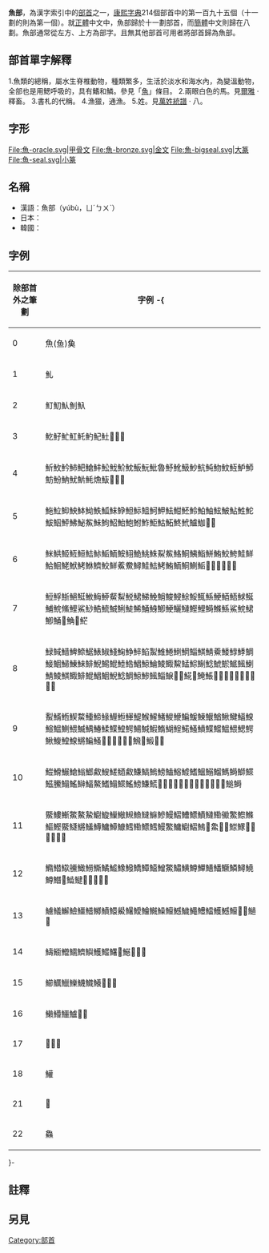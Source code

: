 {{Kangxi Radical Infobox|195|uni=9B5A
|meaning=[[魚|魚]]
|prev=鬼
|next=鳥
|pny= yú
|bopo= ㄩˊ
|wade= yü2
|jyutping= jyu4
|yale= yu4<ref name="chardictyale">{{cite web |url=http://www.mandarintools.com/chardict.html |title=On-line Chinese Tools - Chinese Character Dictionary |author=Erik E. Peterson |access-date=2011-04-11 |archive-date=2021-04-27 |archive-url=https://web.archive.org/web/20210427223936/http://www.mandarintools.com/chardict.html |dead-url=no }}</ref>
|hi= ギョ, ゴ gyo, go<br>うお, さかな uo, sakana
|kanji= 魚偏 uohen
|hang= 물고기 mulgogi
|hanja= 어 eo
|hanviet= ngư
}}

'''魚部'''，為漢字索引中的[[部首|部首]]之一，[[康熙字典|康熙字典]]214個部首中的第一百九十五個（十一劃的則為第一個）。就[[正體|正體]]中文中，魚部歸於十一劃部首，而[[簡體|簡體]]中文則歸在八劃。魚部通常從左方、上方為部字。且無其他部首可用者將部首歸為魚部。

== 部首單字解釋 ==

1.魚類的總稱，屬水生脊椎動物，種類繁多，生活於淡水和海水內，為變溫動物，全部也是用鰓呼吸的，具有鰭和鱗。參見「[[魚|魚]]」條目。
2.兩眼白色的馬。見[[爾雅|爾雅]] · 釋畜。
3.書札的代稱。
4.漁獵，通漁。
5.姓。見[[萬姓統譜|萬姓統譜]] · 八。

== 字形 ==
<gallery>
File:魚-oracle.svg|甲骨文
File:魚-bronze.svg|金文
File:魚-bigseal.svg|大篆
File:魚-seal.svg|小篆
</gallery>

==名稱==
* 漢語：魚部（yúbù，ㄩˊㄅㄨˋ）
* 日本：{{lang|ja|魚部、ぎょぶ}}
* 韓國：{{lang|ko|魚部、물고기어부（mulgogi eo bu）}}

==字例==
{| class="wikitable"
! 除部首外之筆劃 !! 字例
-{
|----
| 0 || 魚(鱼)𩵋
|----
| 1 || 䰲
|----
| 2 || 䰳魛魜魝魞
|----
| 3 || 䰴䰵䰶魟魠魡魢𩵚𩵜𩵝𩵞
|----
| 4 || 䰺䰻䰼䰽䰾䱽䰷䰸䰹魪魫魬魭魮魯魣魤魥魦魧魨魩魰魱魲魳魴魵魶魷魸魹龽𩵼𩵽𩵾𩵿
|----
| 5 || 䰿𩶘鮣䱀䱁䱂䱃䱄䱅䱆䱇䱈䱉魺魻魼魽魾魿鮊鮋鮌鮍鮎鮏鮀鮁鮂鮃鮄鮅鮆鮇鮈鮉鮐鮑鮒鮓鮔鮕鮖鮗鮘鱸𩶛𩶝𩶟
|----
| 6 || 䱊䱋䱌䱍䱎鮚鮛鮜鮞鮟鮙鮠鮡鮢鮤鮆鮥鮦鮧鮨鮩鮪鮫鮬鮭鮮鮯鮰鮱鮲鮳鮴鱭鮫鮮鮺鮝鱘鮭鮚鮳鮪鮞鮦鰂鮜𩶪𩷆𩷇𩷈𩷉𩷊
|----
| 7 || 䱏䱐䱑䱒䱓䱔䱕䱖䱗䱘鮵鮶鮷鮸鮹鮻鮼鮽鮾鮿鯀鯁鯂鯃鯄鯅鯆鯇鯈鯉鯊鯋鯌鯍鯎鯏鯐鯑鯒鯓鯽鯁鱺鰱鰹鯉鰣鰷鯀鯊鯇鮶鯽鯒𩷕𩷛𩷳𩷶
|----
| 8 || 䱚䱛䱜䱝䱞䱟䱪䱙䱠䱡䱢䱣䱤䱥䱦䱧䱨䱩鯔鯕鯖鯗鯘鯙鯚鯛鯜鯝鯞鯟鯠鯡鯢鯣鯤鯥鯦鯧鯨鯩鯪鯫鯬鯭鯮鯯鯰鯱鯲鯳鯴鯻鯖鯪鯕鯫鯡鯤鯧鯝鯢鯰鯛鯨鯵鯴鯔𩸭𩸮𩸯𩸽𩸄𩸆𩸕𩸘𩸰𩸱𩸲𩸳𩸴𩸵𩸶𩸷𩸸
|----
| 9 ||  䱫䱬䱭䱮䱯䱰䱱䱲䱳䱴鯶鯷鯸鯹鯺鯼鯾鯿鰀鰊鰋鰌鰍鰎鰏鰁鰚鰛鰂鰃鰄鰅鰆鰇鰈鰉鰐鰑鰔鰕鰖鰗鰘鰙鰠鱝鰈鱨鰛鰃鰓鰐鰍鰒鰉鰁鱂鯿鰠𩹪𩹫𩹬𩹭𩹮𩹯𩹉𩹤𩹨𩹩𩹰
|----
| 10 || 䱺䱻䱼䱽䱵䱶䱷䱸䱹䲤䱷鰜鰝鰞鰟鰪鰫鰬鰭鰮鰯鰡鰢鰣鰤鰥鰦鰧鰨鰩鰰鰏鰲鰭鰨鰥鰩鰟鰜𩺊𩺋𩺌𩹹𩺡𩺢𩺣𩺤𩺥𩺦𩺧𩺨𩺩𩺪𩺬鰣
|----
| 11 ||  鱀䱾䱿鱉鰲䲀䲁䲂䲃䲄䲅䲆䲇䲈鰺鰻鰼鰽鰾鰿鰱鰳鰴鰵鰶鰷鰸鰹鱀鱁鱂鱃鱄鱅鱆鱇鱈鰳鰾鱈鰻鰵鱅䲁鰼鷠𩺯𩺰𩺱𩺺𩻃𩻄𩻐𩻑𩻒𩻓𩻔𩻕
|----
| 12 || 䲊䲋䲌䲍䲎䲏䲉鱊鱋鱌鱍鱎鱏鱚鱛鱉鱐鱑鱒鱓鱔鱕鱖鱗鱘鱙鱒𩻛𩻟𩻩𩻸𩻹𩻺𩻻𩼀𩼁
|----
| 13 || 䲐䲑䲒䲓䲔䲕鱜鱝鱞鱟鱪鱫鱠鱡鱢鱣鱤鱥鱦鱧鱩鱯鱤鱣𩼈𩼢𩼣𩼤
|----
| 14 || 䲖䲗䲘鱬鱭鱮鱯鱨鱰𩼨𩼰𩼷𩼸𩼧
|----
| 15 || 䲙鱱鱲鱳鱴鱵鱶𩽊𩽋𩽉
|----
| 16 || 䲚䲛鱷鱸𩽖𩽗
|----
| 17 || 𩽤𩽥鱺
|----
| 18 || 鱹
|----
| 21 || 𩽸
|----
| 22 || 鱻
|}
}-

==註釋==
{{Reflist}}

==另見==
{{wiktionary|魚}}

{{康熙部首}}
{{简体中文部首}}

[[Category:部首|Category:部首]]